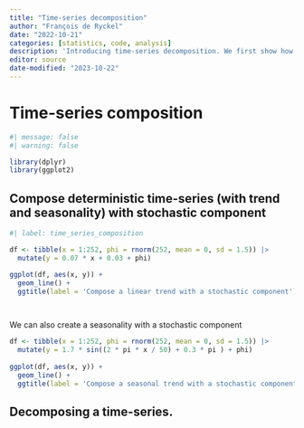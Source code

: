 ```yaml
---
title: "Time-series decomposition"
author: "François de Ryckel"
date: "2022-10-21"
categories: [statistics, code, analysis]
description: 'Introducing time-series decomposition. We first show how to compose time-series using linear trend, seasonality and then white nosie.'
editor: source
date-modified: "2023-10-22"
---
```


# Time-series composition 

```r
#| message: false
#| warning: false

library(dplyr)
library(ggplot2)
```


## Compose deterministic time-series (with trend and seasonality) with stochastic component 

```r
#| label: time_series_composition

df <- tibble(x = 1:252, phi = rnorm(252, mean = 0, sd = 1.5)) |> 
  mutate(y = 0.07 * x + 0.03 + phi)

ggplot(df, aes(x, y)) + 
  geom_line() + 
  ggtitle(label = 'Compose a linear trend with a stochastic component')

  
```

We can also create a seasonality with a stochastic component 

```r
df <- tibble(x = 1:252, phi = rnorm(252, mean = 0, sd = 1.5)) |> 
  mutate(y = 1.7 * sin((2 * pi * x / 50) + 0.3 * pi ) + phi)
         
ggplot(df, aes(x, y)) + 
  geom_line() + 
  ggtitle(label = 'Compose a seasonal trend with a stochastic component')
```

## Decomposing a time-series. 



